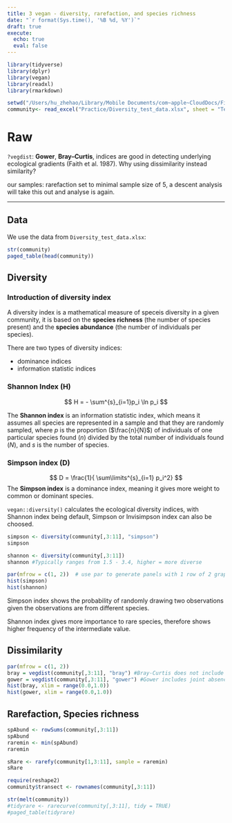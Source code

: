 ```yaml
---
title: 3 vegan - diversity, rarefaction, and species richness
date: "`r format(Sys.time(), '%B %d, %Y')`"
draft: true
execute: 
  echo: true
  eval: false
---
```


```r
library(tidyverse)
library(dplyr)
library(vegan)
library(readxl)
library(rmarkdown)

setwd("/Users/hu_zhehao/Library/Mobile Documents/com~apple~CloudDocs/Files/Obsidian/Cafe AgX HQ 2.0/004 Notes/M.Sc. Biology/Community Ecology")
community<- read_excel("Practice/Diversity_test_data.xlsx", sheet = "Test")
```

# Raw

`?vegdist`: **Gower**, **Bray--Curtis**, indices are good in detecting underlying ecological gradients (Faith et al. 1987). Why using dissimilarity instead similarity?

our samples: rarefaction set to minimal sample size of 5, a descent analysis will take this out and analyse is again.

---

## Data

We use the data from `Diversity_test_data.xlsx`:

```r
str(community)
paged_table(head(community))
```

## Diversity
### Introduction of diversity index

A diversity index is a mathematical measure of speceis diversity in a given community, it is based on the **species richness** (the number of species present) and the **species abundance** (the number of individuals per species). 

There are two types of diversity indices:

- dominance indices
- information statistic indices

### Shannon Index (H)

$$
H = - \sum^{s}_{i=1}p_i \ln p_i
$$

The **Shannon index** is an information statistic index, which means it assumes all species are represented in a sample and that they are randomly sampled, where $p$ is the proportion ($\frac{n}{N}$) of individuals of one particular species found ($n$) divided by the total number of individuals found ($N$), and $s$ is the number of species.

### Simpson index (D)

$$
D = \frac{1}{ \sum\limits^{s}_{i=1} p_i^2}
$$
The **Simpson index** is a dominance index, meaning it gives more weight to common or dominant species. 


`vegan::diversity()` calculates the ecological diversity indices, with Shannon index being default, Simpson or Invisimpson index can also be choosed.

```r
simpson <- diversity(community[,3:11], "simpson") 
simpson 

shannon <- diversity(community[,3:11])
shannon #Typically ranges from 1.5 - 3.4, higher = more diverse 
```

```r
par(mfrow = c(1, 2))  # use par to generate panels with 1 row of 2 graphs
hist(simpson)
hist(shannon)
```

Simpson index shows the probability of randomly drawing two observations given the observations are from different species.

Shannon index gives more importance to rare species, therefore shows higher frequency of the intermediate value.

## Dissimilarity

```r
par(mfrow = c(1, 2))
bray = vegdist(community[,3:11], "bray") #Bray-Curtis does not include joint absences 
gower = vegdist(community[,3:11], "gower") #Gower includes joint absences
hist(bray, xlim = range(0.0,1.0))
hist(gower, xlim = range(0.0,1.0))
```

## Rarefaction, Species richness

```r
spAbund <- rowSums(community[,3:11])
spAbund
raremin <- min(spAbund)
raremin
```

```r
sRare <- rarefy(community[1,3:11], sample = raremin)
sRare
```



```r
require(reshape2)
community$transect <- rownames(community[,3:11]) 

str(melt(community))
#tidyrare <- rarecurve(community[,3:11], tidy = TRUE)
#paged_table(tidyrare)
```


